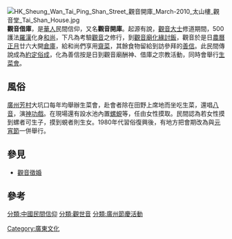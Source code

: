 [[File:HK_Sheung_Wan_Tai_Ping_Shan_Street_觀音開庫_March-2010_太山樓_觀音堂_Tai_Shan_House.jpg|thumb]]
'''觀音借庫'''，是[[華人|華人]]民間信仰，又名'''觀音開庫'''。起源有說，[[觀音大士|觀音大士]]修道期間，500護法[[羅漢|羅漢]]化身[[和尚|和尚]]，下凡為考驗[[觀音|觀音]]之修行，到[[觀音廟|觀音廟]][[化緣|化緣]][[行乞|討飯]]，觀音於是日[[農曆|農曆]][[正月|正月]]廿六大開[[倉庫|倉庫]]，給和尚們享用[[齋菜|齋菜]]，其餘食物留給到訪參拜的[[善信|善信]]。此民間傳說成為[[約定俗成|約定俗成]]，化為善信按是日到觀音廟酬神、借庫之宗教活動，同時會舉行[[生菜會|生菜會]]。

== 風俗 ==
[[廣州|廣州]][[芳村区|芳村]]大坑口每年均舉辦生菜會，赴會者除在田野上席地而坐吃生菜，還唱[[八音|八音]]，演[[神功戲|神功戲]]。在現場還有設水池內置[[螺|螺]][[蜆|蜆]]等，任由女性摸取。民間認為若女性摸到螺者可生子，摸到蜆者則生女。1980年代習俗復興後，有地方把會期改為與[[元宵節|元宵節]]一併舉行。


==參見==
*[[觀音徵婚|觀音徵婚]]
==參考==
{{Reflist}}

{{广州小作品}}
[[分類:中國民間信仰|分類:中國民間信仰]]
[[分類:觀世音|分類:觀世音]]
[[分類:廣州節慶活動|分類:廣州節慶活動]]
[[Category:廣東文化|Category:廣東文化]]